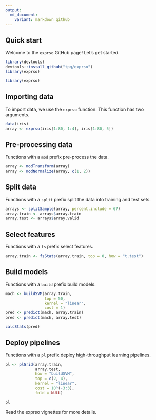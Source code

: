 ```yaml
---
output:
  md_document:
    variant: markdown_github
---
```


<!-- README.md is generated from README.Rmd. Please edit that file -->

## Quick start

Welcome to the `exprso` GitHub page! Let's get started.

```r
library(devtools)
devtools::install_github("tpq/exprso")
library(exprso)
```

```r
library(exprso)
```

## Importing data

To import data, we use the `exprso` function. This function has two arguments.

```r
data(iris)
array <- exprso(iris[1:80, 1:4], iris[1:80, 5])
```

## Pre-processing data

Functions with a `mod` prefix pre-process the data.

```r
array <- modTransform(array)
array <- modNormalize(array, c(1, 2))
```

## Split data

Functions with a `split` prefix split the data into training and test sets.

```r
arrays <- splitSample(array, percent.include = 67)
array.train <- arrays$array.train
array.test <- arrays$array.valid
```

## Select features

Functions with a `fs` prefix select features.

```r
array.train <- fsStats(array.train, top = 0, how = "t.test")
```

## Build models

Functions with a `build` prefix build models.

```r
mach <- buildSVM(array.train,
                 top = 50,
                 kernel = "linear",
                 cost = 1)
pred <- predict(mach, array.train)
pred <- predict(mach, array.test)
```

```r
calcStats(pred)
```

## Deploy pipelines

Functions with a `pl` prefix deploy high-throughput learning pipelines.

```r
pl <- plGrid(array.train,
             array.test,
             how = "buildSVM",
             top = c(2, 4),
             kernel = "linear",
             cost = 10^(-3:3),
             fold = NULL)
```

```r
pl
```

Read the exprso vignettes for more details.
